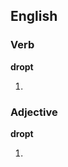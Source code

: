 ==English==

===Verb===
'''dropt'''

# {{obsolete spelling of|[[dropped]]}}

===Adjective===
'''dropt'''

# {{obsolete spelling of|[[dropped]]}}
